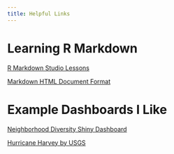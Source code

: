```yaml
---
title: Helpful Links
---
```


# Learning R Markdown

[R Markdown Studio Lessons](http://rmarkdown.rstudio.com/lesson-1.html)

[Markdown HTML Document Format](http://rmarkdown.rstudio.com/html_document_format.html)

# Example Dashboards I Like

[Neighborhood Diversity Shiny Dashboard](https://walkerke.shinyapps.io/neighborhood_diversity/)

[Hurricane Harvey by USGS](https://owi.usgs.gov/vizlab/hurricane-harvey/)
